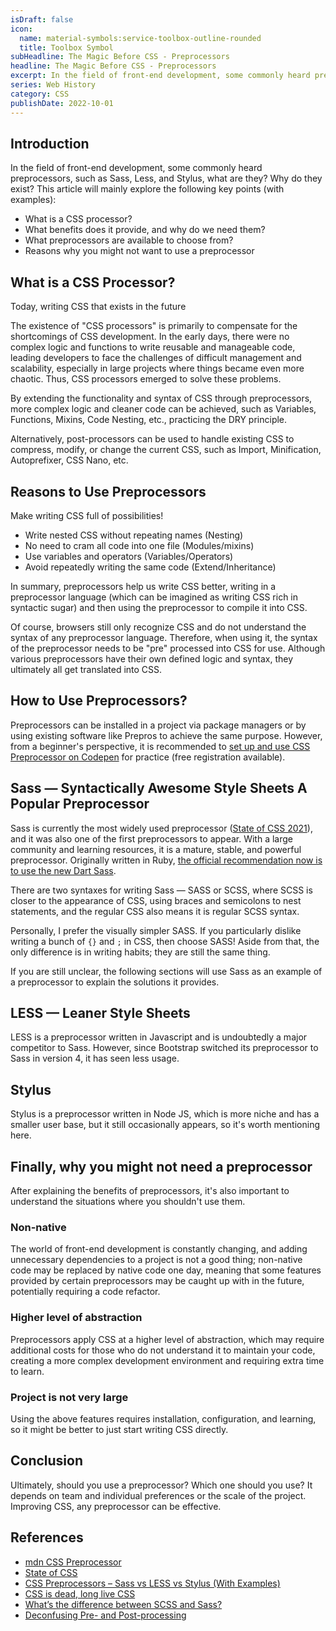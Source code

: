 ```yaml
---
isDraft: false
icon:
  name: material-symbols:service-toolbox-outline-rounded
  title: Toolbox Symbol
subHeadline: The Magic Before CSS - Preprocessors
headline: The Magic Before CSS - Preprocessors
excerpt: In the field of front-end development, some commonly heard preprocessors, such as Sass, Less, and Stylus, what are they? Why do they exist?
series: Web History
category: CSS
publishDate: 2022-10-01
---
```


## Introduction

In the field of front-end development, some commonly heard preprocessors, such as Sass, Less, and Stylus, what are they? Why do they exist? This article will mainly explore the following key points (with examples):

- What is a CSS processor?
- What benefits does it provide, and why do we need them?
- What preprocessors are available to choose from?
- Reasons why you might not want to use a preprocessor

## What is a CSS Processor?

Today, writing CSS that exists in the future

The existence of "CSS processors" is primarily to compensate for the shortcomings of CSS development. In the early days, there were no complex logic and functions to write reusable and manageable code, leading developers to face the challenges of difficult management and scalability, especially in large projects where things became even more chaotic. Thus, CSS processors emerged to solve these problems.

By extending the functionality and syntax of CSS through preprocessors, more complex logic and cleaner code can be achieved, such as Variables, Functions, Mixins, Code Nesting, etc., practicing the DRY principle.

Alternatively, post-processors can be used to handle existing CSS to compress, modify, or change the current CSS, such as Import, Minification, Autoprefixer, CSS Nano, etc.

## Reasons to Use Preprocessors

Make writing CSS full of possibilities!

- Write nested CSS without repeating names (Nesting)
- No need to cram all code into one file (Modules/mixins)
- Use variables and operators (Variables/Operators)
- Avoid repeatedly writing the same code (Extend/Inheritance)

In summary, preprocessors help us write CSS better, writing in a preprocessor language (which can be imagined as writing CSS rich in syntactic sugar) and then using the preprocessor to compile it into CSS.

Of course, browsers still only recognize CSS and do not understand the syntax of any preprocessor language. Therefore, when using it, the syntax of the preprocessor needs to be "pre" processed into CSS for use. Although various preprocessors have their own defined logic and syntax, they ultimately all get translated into CSS.

## How to Use Preprocessors?

Preprocessors can be installed in a project via package managers or by using existing software like Prepros to achieve the same purpose. However, from a beginner's perspective, it is recommended to [set up and use CSS Preprocessor on Codepen](https://blog.codepen.io/documentation/using-css-preprocessors/) for practice (free registration available).

## Sass — Syntactically Awesome Style Sheets A Popular Preprocessor

Sass is currently the most widely used preprocessor ([State of CSS 2021](https://2021.stateofcss.com/en-US/technologies/pre-post-processors/)), and it was also one of the first preprocessors to appear. With a large community and learning resources, it is a mature, stable, and powerful preprocessor. Originally written in Ruby, [the official recommendation now is to use the new Dart Sass](https://sass-lang.com/ruby-sass).

There are two syntaxes for writing Sass — SASS or SCSS, where SCSS is closer to the appearance of CSS, using braces and semicolons to nest statements, and the regular CSS also means it is regular SCSS syntax.

Personally, I prefer the visually simpler SASS. If you particularly dislike writing a bunch of `{}` and `;` in CSS, then choose SASS! Aside from that, the only difference is in writing habits; they are still the same thing.

If you are still unclear, the following sections will use Sass as an example of a preprocessor to explain the solutions it provides.

## LESS — Leaner Style Sheets

LESS is a preprocessor written in Javascript and is undoubtedly a major competitor to Sass. However, since Bootstrap switched its preprocessor to Sass in version 4, it has seen less usage.

## Stylus

Stylus is a preprocessor written in Node JS, which is more niche and has a smaller user base, but it still occasionally appears, so it's worth mentioning here.

## Finally, why you might not need a preprocessor

After explaining the benefits of preprocessors, it's also important to understand the situations where you shouldn't use them.

### Non-native

The world of front-end development is constantly changing, and adding unnecessary dependencies to a project is not a good thing; non-native code may be replaced by native code one day, meaning that some features provided by certain preprocessors may be caught up with in the future, potentially requiring a code refactor.

### Higher level of abstraction

Preprocessors apply CSS at a higher level of abstraction, which may require additional costs for those who do not understand it to maintain your code, creating a more complex development environment and requiring extra time to learn.

### Project is not very large

Using the above features requires installation, configuration, and learning, so it might be better to just start writing CSS directly.

## Conclusion

Ultimately, should you use a preprocessor? Which one should you use? It depends on team and individual preferences or the scale of the project. Improving CSS, any preprocessor can be effective.

## References

- [mdn CSS Preprocessor](https://developer.mozilla.org/en-US/docs/Glossary/CSS_preprocessor)
- [State of CSS](https://2021.stateofcss.com/en-US/)
- [CSS Preprocessors – Sass vs LESS vs Stylus (With Examples)](https://www.lambdatest.com/blog/css-preprocessors-sass-vs-less-vs-stylus-with-examples/)
- [CSS is dead, long live CSS](https://www.youtube.com/watch?v=jWDZP8twWDg)
- [What’s the difference between SCSS and Sass?](https://stackoverflow.com/questions/5654447/whats-the-difference-between-scss-and-sass)
- [Deconfusing Pre- and Post-processing](https://medium.com/@ddprrt/deconfusing-pre-and-post-processing-d68e3bd078a3)
